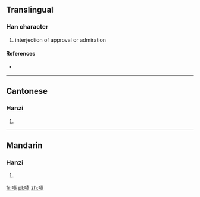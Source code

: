 {{also|嘖}}
==Translingual==

===Han character===
{{Han char|rn=30|rad=口|as=08|sn=11|four=|canj=口手一人 (RQMO)}}

# interjection of approval or admiration

====References====
* {{Han ref|kx=0196.261|hdz=10635.120|uh=5567|ud=21863}}

----

==Cantonese==

===Hanzi===
{{yue-hanzi|jyut=|y=jaak3, jik1|tra=嘖}}

# {{defn|Cantonese|sort=口08}}

----

==Mandarin==

===Hanzi===
{{cmn-hanzi|tra=嘖|pin=[[luó]] ([[luo2]]), [[luo]] ([[luo5]]), [[zé]] ([[ze2]])|wg=lo<sup>2</sup>, lo<sup>5</sup>, tse<sup>2</sup>}}

# {{defn|Mandarin|sort=口08}}

[[fr:啧]]
[[pl:啧]]
[[zh:啧]]